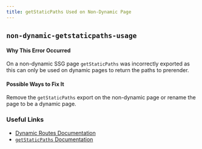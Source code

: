 ```yaml
---
title: getStaticPaths Used on Non-Dynamic Page
---
```


## `non-dynamic-getstaticpaths-usage`

#### Why This Error Occurred

On a non-dynamic SSG page `getStaticPaths` was incorrectly exported as this can only be used on dynamic pages to return the paths to prerender.

#### Possible Ways to Fix It

Remove the `getStaticPaths` export on the non-dynamic page or rename the page to be a dynamic page.

### Useful Links

- [Dynamic Routes Documentation](https://nextjs.org/docs/routing/dynamic-routes)
- [`getStaticPaths` Documentation](https://nextjs.org/docs/routing/dynamic-routes)
